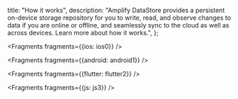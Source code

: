   title: "How it works",
  description: "Amplify DataStore provides a persistent on-device storage repository for you to write, read, and observe changes to data if you are online or offline, and seamlessly sync to the cloud as well as across devices. Learn more about how it works.",
};


<Fragments fragments={{ios: ios0}} />


<Fragments fragments={{android: android1}} />


<Fragments fragments={{flutter: flutter2}} />


<Fragments fragments={{js: js3}} />